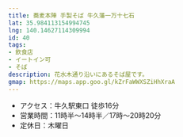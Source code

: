 ```yaml
---
title: 蕎麦本陣 手製そば 牛久藩一万十七石
lat: 35.984113154994745
lng: 140.14627114309994
id: 40
tags:
- 飲食店
- イートイン可
- そば
description: 花水木通り沿いにあるそば屋です。
gmap: https://maps.app.goo.gl/kZrFaWWXSZiHhXraA
---
```


<LinkedImage
  basename="nato_blooming/sobahonjin-overview"
/>

- アクセス：牛久駅東口 徒歩16分
- 営業時間：11時半～14時半／17時～20時20分
- 定休日：木曜日

<LinkedImage
  basename="nato_blooming/sobahonjin-mneu"
/>

<LinkedImage
  basename="hamyu044/sobahonjin-menu"
/>

